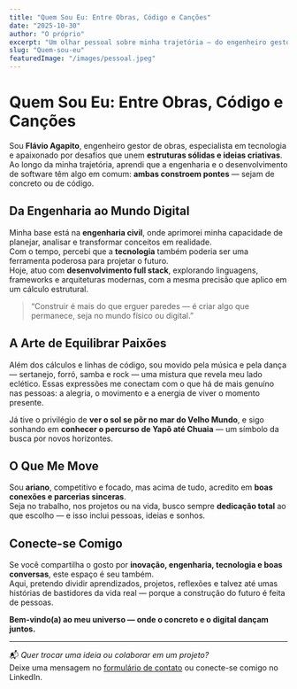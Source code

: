 ```yaml
---
title: "Quem Sou Eu: Entre Obras, Código e Canções"
date: "2025-10-30"
author: "O próprio"
excerpt: "Um olhar pessoal sobre minha trajetória — do engenheiro gestor de obras ao desenvolvedor apaixonado por tecnologia, música e boas conexões."
slug: "Quem-sou-eu"
featuredImage: "/images/pessoal.jpeg"
---
```


# Quem Sou Eu: Entre Obras, Código e Canções

Sou **Flávio Agapito**, engenheiro gestor de obras, especialista em tecnologia e apaixonado por desafios que unem **estruturas sólidas e ideias criativas**.  
Ao longo da minha trajetória, aprendi que a engenharia e o desenvolvimento de software têm algo em comum: **ambas constroem pontes** — sejam de concreto ou de código.

## Da Engenharia ao Mundo Digital

Minha base está na **engenharia civil**, onde aprimorei minha capacidade de planejar, analisar e transformar conceitos em realidade.  
Com o tempo, percebi que a **tecnologia** também poderia ser uma ferramenta poderosa para projetar o futuro.  
Hoje, atuo com **desenvolvimento full stack**, explorando linguagens, frameworks e arquiteturas modernas, com a mesma precisão que aplico em um cálculo estrutural.

> “Construir é mais do que erguer paredes — é criar algo que permanece, seja no mundo físico ou digital.”

## A Arte de Equilibrar Paixões

Além dos cálculos e linhas de código, sou movido pela música e pela dança — sertanejo, forró, samba e rock — uma mistura que revela meu lado eclético.
Essas expressões me conectam com o que há de mais genuíno nas pessoas: a alegria, o movimento e a energia de viver o momento presente.

Já tive o privilégio de **ver o sol se pôr no mar do Velho Mundo**, e sigo sonhando em **conhecer o percurso de Yapô até Chuaia** — um símbolo da busca por novos horizontes.

## O Que Me Move

Sou **ariano**, competitivo e focado, mas acima de tudo, acredito em **boas conexões e parcerias sinceras**.  
Seja no trabalho, nos projetos ou na vida, busco sempre **dedicação total** ao que escolho — e isso inclui pessoas, ideias e sonhos.

## Conecte-se Comigo

Se você compartilha o gosto por **inovação, engenharia, tecnologia e boas conversas**, este espaço é seu também.  
Aqui, pretendo dividir aprendizados, projetos, reflexões e talvez até umas histórias de bastidores da vida real — porque a construção do futuro é feita de pessoas.

**Bem-vindo(a) ao meu universo — onde o concreto e o digital dançam juntos.**

---

📬 _Quer trocar uma ideia ou colaborar em um projeto?_  
Deixe uma mensagem no [formulário de contato](/contato) ou conecte-se comigo no LinkedIn.
